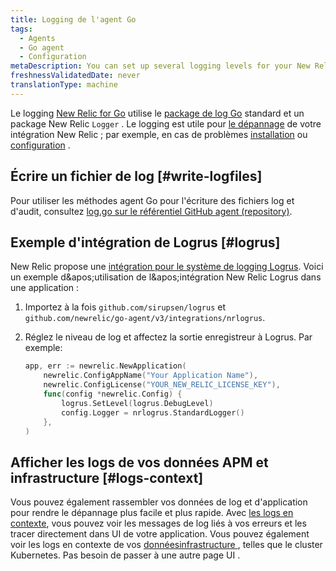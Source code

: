 ```yaml
---
title: Logging de l'agent Go
tags:
  - Agents
  - Go agent
  - Configuration
metaDescription: You can set up several logging levels for your New Relic Go agent; this is useful for troubleshooting your New Relic Golang integration.
freshnessValidatedDate: never
translationType: machine
---
```


Le logging [New Relic for Go](/docs/agents/go-agent/get-started/new-relic-go) utilise le [package de log Go](https://golang.org/pkg/log/) standard et un package New Relic `Logger` . Le logging est utile pour [le dépannage](/docs/agents/go-agent/troubleshooting/no-data-appears-go) de votre intégration New Relic ; par exemple, en cas de problèmes [installation](/docs/agents/go-agent/get-started/install-new-relic-go) ou [configuration](/docs/agents/go-agent/instrumentation/go-agent-configuration) .

## Écrire un fichier de log [#write-logfiles]

Pour utiliser les méthodes agent Go pour l&apos;écriture des fichiers log et d&apos;audit, consultez [log.go sur le référentiel GitHub agent (repository)](https://github.com/newrelic/go-agent/blob/20541a9393ae651949eb75b82666d4a7c2a10dec/v3/newrelic/log.go).

## Exemple d&apos;intégration de Logrus [#logrus]

New Relic propose une [intégration pour le système de logging Logrus](https://github.com/newrelic/go-agent/blob/master/_integrations/nrlogrus/nrlogrus.go). Voici un exemple d&amp;apos;utilisation de l&amp;apos;intégration New Relic Logrus dans une application :

1. Importez à la fois `github.com/sirupsen/logrus` et `github.com/newrelic/go-agent/v3/integrations/nrlogrus`.

2. Réglez le niveau de log et affectez la sortie enregistreur à Logrus. Par exemple:

   ```go
   app, err := newrelic.NewApplication(
       newrelic.ConfigAppName("Your Application Name"),
       newrelic.ConfigLicense("YOUR_NEW_RELIC_LICENSE_KEY"),
       func(config *newrelic.Config) {
           logrus.SetLevel(logrus.DebugLevel)
           config.Logger = nrlogrus.StandardLogger()
       },
   )
   ```

## Afficher les logs de vos données APM et infrastructure [#logs-context]

Vous pouvez également rassembler vos données de log et d&apos;application pour rendre le dépannage plus facile et plus rapide. Avec [les logs en contexte](/docs/logs/logs-context/configure-logs-context-go/), vous pouvez voir les messages de log liés à vos erreurs et les tracer directement dans UI de votre application. Vous pouvez également voir les logs en contexte de vos [donnéesinfrastructure ](/docs/logs/forward-logs/forward-your-logs-using-infrastructure-agent/), telles que le cluster Kubernetes. Pas besoin de passer à une autre page UI .